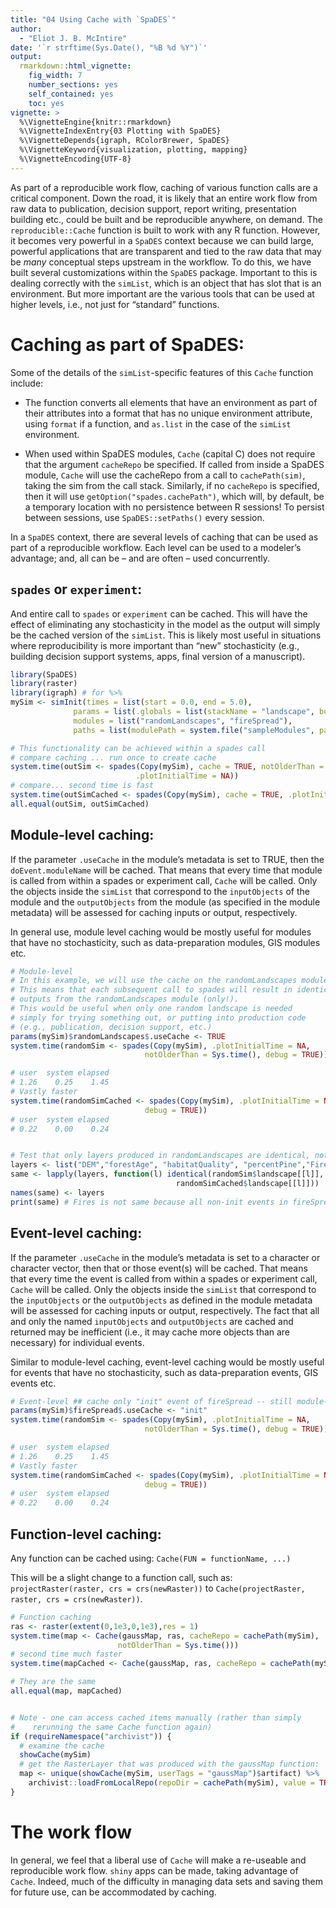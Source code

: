 ```yaml
---
title: "04 Using Cache with `SpaDES`"
author:
  - "Eliot J. B. McIntire"
date: '`r strftime(Sys.Date(), "%B %d %Y")`'
output:
  rmarkdown::html_vignette:
    fig_width: 7
    number_sections: yes
    self_contained: yes
    toc: yes
vignette: >
  %\VignetteEngine{knitr::rmarkdown}
  %\VignetteIndexEntry{03 Plotting with SpaDES}
  %\VignetteDepends{igraph, RColorBrewer, SpaDES}
  %\VignetteKeyword{visualization, plotting, mapping}
  %\VignetteEncoding{UTF-8}
---
```



As part of a reproducible work flow, caching of various function calls are a critical component.
Down the road, it is likely that an entire work flow from raw data to publication, decision support, report writing, presentation building etc., could be built and be reproducible anywhere, on demand.
The `reproducible::Cache` function is built to work with any R function. 
However, it becomes very powerful in a `SpaDES` context because we can build large, powerful applications that are transparent and tied to the raw data that may be *many* conceptual steps upstream in the workflow. 
To do this, we have built several customizations within the `SpaDES` package. 
Important to this is dealing correctly with the `simList`, which is an object that has slot
that is an environment. But more important are the various tools that can be used at
higher levels, i.e., not just for "standard" functions.

# Caching as part of SpaDES:

Some of the details of the `simList`-specific features of this `Cache` function include:

- The function converts all elements that have an environment as part of their attributes
into a format that has no unique environment attribute, using `format` if a function, 
and `as.list` in the case of the `simList` environment.

- When used within SpaDES modules, `Cache` (capital C) does not require that the argument `cacheRepo` be specified. If called
from inside a SpaDES module, `Cache` will use the cacheRepo from a call
to `cachePath(sim)`, taking the sim from the call stack. Similarly, if no
`cacheRepo` is specified, then it will use `getOption("spades.cachePath") `, which
will, by default, be a temporary location with no persistence between R sessions!
To persist between sessions, use `SpaDES::setPaths()` every session.

In a `SpaDES` context, there are several levels of caching that can be used
as part of a reproducible workflow. Each level can be used to a modeler's
advantage; and, all can be -- and are often -- used concurrently.

## `spades` or `experiment`:

And entire call to `spades` or `experiment` can be cached. This will have the effect
of eliminating any stochasticity in the model as the output will simply be
the cached version of the `simList`. This is likely most useful in
situations where reproducibility is more important than "new" stochasticity
(e.g., building decision support systems, apps, final version of a manuscript).

```r
library(SpaDES)
library(raster)
library(igraph) # for %>%
mySim <- simInit(times = list(start = 0.0, end = 5.0),
              params = list(.globals = list(stackName = "landscape", burnStats = "testStats")),
              modules = list("randomLandscapes", "fireSpread"),
              paths = list(modulePath = system.file("sampleModules", package = "SpaDES")))

# This functionality can be achieved within a spades call
# compare caching ... run once to create cache
system.time(outSim <- spades(Copy(mySim), cache = TRUE, notOlderThan = Sys.time(),
                            .plotInitialTime = NA))
# compare... second time is fast
system.time(outSimCached <- spades(Copy(mySim), cache = TRUE, .plotInitialTime = NA))
all.equal(outSim, outSimCached)
```

## Module-level caching:

If the parameter `.useCache` in the module's metadata
is set to TRUE, then the `doEvent.moduleName`
will be cached. That means that every time that module
is called from within a spades or experiment call, `Cache` will be called. Only
the objects inside the `simList` that correspond to the `inputObjects` of the
module and the `outputObjects` from the module (as specified in the module
metadata) will be assessed for caching
inputs or output, respectively.

In general use, module level caching would be mostly useful for modules that have
no stochasticity, such as data-preparation modules, GIS modules etc.

```r
# Module-level
# In this example, we will use the cache on the randomLandscapes module
# This means that each subsequent call to spades will result in identical
# outputs from the randomLandscapes module (only!).
# This would be useful when only one random landscape is needed
# simply for trying something out, or putting into production code
# (e.g., publication, decision support, etc.)
params(mySim)$randomLandscapes$.useCache <- TRUE
system.time(randomSim <- spades(Copy(mySim), .plotInitialTime = NA,
                              notOlderThan = Sys.time(), debug = TRUE))

# user  system elapsed
# 1.26    0.25    1.45
# Vastly faster
system.time(randomSimCached <- spades(Copy(mySim), .plotInitialTime = NA,
                              debug = TRUE))
# user  system elapsed
# 0.22    0.00    0.24


# Test that only layers produced in randomLandscapes are identical, not fireSpread
layers <- list("DEM","forestAge", "habitatQuality", "percentPine","Fires")
same <- lapply(layers, function(l) identical(randomSim$landscape[[l]],
                                     randomSimCached$landscape[[l]]))
names(same) <- layers
print(same) # Fires is not same because all non-init events in fireSpread are not cached

```
## Event-level caching:

If the parameter `.useCache` in the module's metadata
is set to a character or character vector,
then that or those event(s) will be cached. That means that every time the event
is called from within a spades or experiment call, `Cache` will be called.
Only
the objects inside the `simList` that correspond to the `inputObjects` or the
`outputObjects` as defined in the module metadata  will be assessed for caching
inputs or output, respectively. The fact that all and only the named `inputObjects`
and `outputObjects` are cached and returned may be inefficient (i.e., it may
cache more objects than are necessary) for individual events.

Similar to module-level caching, event-level caching would be mostly
useful for events that have
no stochasticity, such as data-preparation events, GIS events etc.
```r

# Event-level ## cache only "init" event of fireSpread -- still module-level for randomLandscapes
params(mySim)$fireSpread$.useCache <- "init"
system.time(randomSim <- spades(Copy(mySim), .plotInitialTime = NA,
                              notOlderThan = Sys.time(), debug = TRUE))

# user  system elapsed
# 1.26    0.25    1.45
# Vastly faster
system.time(randomSimCached <- spades(Copy(mySim), .plotInitialTime = NA,
                              debug = TRUE))
# user  system elapsed
# 0.22    0.00    0.24

```

## Function-level caching:

Any function can be cached using:
`Cache(FUN = functionName, ...)`

This will be a slight change to a function call, such as:
`projectRaster(raster, crs = crs(newRaster))`
to
`Cache(projectRaster, raster, crs = crs(newRaster))`.

```r
# Function caching
ras <- raster(extent(0,1e3,0,1e3),res = 1)
system.time(map <- Cache(gaussMap, ras, cacheRepo = cachePath(mySim),
                        notOlderThan = Sys.time()))
# second time much faster
system.time(mapCached <- Cache(gaussMap, ras, cacheRepo = cachePath(mySim)))

# They are the same
all.equal(map, mapCached)


# Note - one can access cached items manually (rather than simply
#    rerunning the same Cache function again)
if (requireNamespace("archivist")) {
  # examine the cache
  showCache(mySim)
  # get the RasterLayer that was produced with the gaussMap function:
  map <- unique(showCache(mySim, userTags = "gaussMap")$artifact) %>%
    archivist::loadFromLocalRepo(repoDir = cachePath(mySim), value = TRUE)
}


```
# The work flow

In general, we feel that a liberal use of `Cache` will make a re-useable and reproducible work flow. 
`shiny` apps can be made, taking advantage of `Cache`. 
Indeed, much of the difficulty in managing data sets and saving them for future use, can be accommodated by caching.
